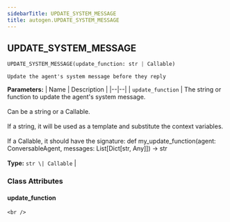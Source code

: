 ```yaml
---
sidebarTitle: UPDATE_SYSTEM_MESSAGE
title: autogen.UPDATE_SYSTEM_MESSAGE
---
```

<h2 id="autogen.UPDATE_SYSTEM_MESSAGE" class="doc doc-heading">
    <code class="doc-symbol doc-symbol-heading doc-symbol-class"></code>
    <span class="doc doc-object-name doc-class-name">UPDATE_SYSTEM_MESSAGE</span>
    <a href="#autogen.UPDATE_SYSTEM_MESSAGE" class="headerlink" title="Permanent link"></a>
</h2>

```python
UPDATE_SYSTEM_MESSAGE(update_function: str | Callable)
```

    Update the agent's system message before they reply

<b>Parameters:</b>
| Name | Description |
|--|--|
| `update_function` | The string or function to update the agent's system message.<br/><br/>Can be a string or a Callable.<br/><br/>If a string, it will be used as a template and substitute the context variables.<br/><br/>If a Callable, it should have the signature: def my_update_function(agent: ConversableAgent, messages: List[Dict[str, Any]]) -> str<br/><br/>**Type:** `str \| Callable` |

### Class Attributes

<code class="doc-symbol doc-symbol-heading doc-symbol-attribute"></code>
#### update_function
<a href="#autogen.UPDATE_SYSTEM_MESSAGE.update_function" class="headerlink" title="Permanent link"></a>

    <br />